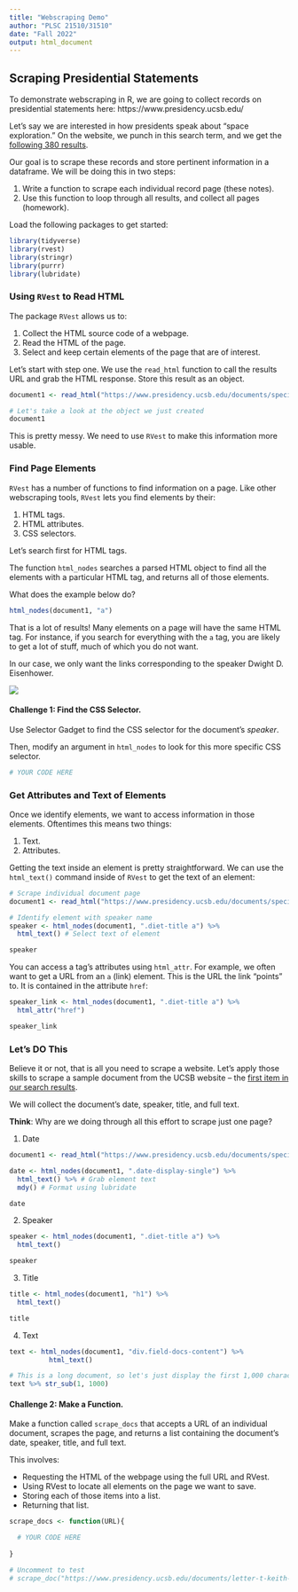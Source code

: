 ```yaml
---
title: "Webscraping Demo"
author: "PLSC 21510/31510"
date: "Fall 2022"
output: html_document
---
```


## Scraping Presidential Statements

To demonstrate webscraping in R, we are going to collect records on presidential statements here: https://www.presidency.ucsb.edu/

Let's say we are interested in how presidents speak about "space exploration." On the website, we punch in this search term, and we get the [following 380 results](https://www.presidency.ucsb.edu/advanced-search?field-keywords=%22space+exploration%22&field-keywords2=&field-keywords3=&from%5Bdate%5D=&to%5Bdate%5D=&person2=&items_per_page=100). 

Our goal is to scrape these records and store pertinent information in a dataframe. We will be doing this in two steps:

1. Write a function to scrape each individual record page (these notes).
2. Use this function to loop through all results, and collect all pages (homework).

Load the following packages to get started:

```r
library(tidyverse)
library(rvest)
library(stringr)
library(purrr)
library(lubridate)
```

### Using `RVest` to Read HTML

The package `RVest` allows us to:

1. Collect the HTML source code of a webpage.
2. Read the HTML of the page.
3. Select and keep certain elements of the page that are of interest.

Let's start with step one. We use the `read_html` function to call the results URL and grab the HTML response. Store this result as an object.

```r
document1 <- read_html("https://www.presidency.ucsb.edu/documents/special-message-the-congress-relative-space-science-and-exploration")

# Let's take a look at the object we just created
document1
```
This is pretty messy. We need to use `RVest` to make this information more usable.

### Find Page Elements

`RVest` has a number of functions to find information on a page. Like other webscraping tools, `RVest` lets you find elements by their:

1. HTML tags.
2. HTML attributes.
3. CSS selectors.

Let's search first for HTML tags.

The function `html_nodes` searches a parsed HTML object to find all the elements with a particular HTML tag, and returns all of those elements.

What does the example below do?

```r
html_nodes(document1, "a")
```

That is a lot of results! Many elements on a page will have the same HTML tag. For instance, if you search for everything with the `a` tag, you are likely to get a lot of stuff, much of which you do not want. 

In our case, we only want the links corresponding to the speaker Dwight D. Eisenhower.

![](img/scraping-links.png)

#### Challenge 1: Find the CSS Selector. 

Use Selector Gadget to find the CSS selector for the document's *speaker*.

Then, modify an argument in `html_nodes` to look for this more specific CSS selector.

```r
# YOUR CODE HERE
```

### Get Attributes and Text of Elements

Once we identify elements, we want to access information in those elements. Oftentimes this means two things:

1) Text.
2) Attributes.

Getting the text inside an element is pretty straightforward. We can use the `html_text()` command inside of `RVest` to get the text of an element:

```r
# Scrape individual document page
document1 <- read_html("https://www.presidency.ucsb.edu/documents/special-message-the-congress-relative-space-science-and-exploration")

# Identify element with speaker name
speaker <- html_nodes(document1, ".diet-title a") %>% 
  html_text() # Select text of element

speaker
```

You can access a tag's attributes using `html_attr`. For example, we often want to get a URL from an `a` (link) element. This is the URL the link "points" to. It is contained in the attribute `href`:

```r
speaker_link <- html_nodes(document1, ".diet-title a") %>% 
  html_attr("href")

speaker_link
```

### Let's DO This

Believe it or not, that is all you need to scrape a website. Let's apply those skills to scrape a sample document from the UCSB website -- the [first item in our search results]("http://www.presidency.ucsb.edu/documents/letter-t-keith-glennan-administrator-national-aeronautics-and-space-administration"). 

We will collect the document's date, speaker, title, and full text.

**Think**: Why are we doing through all this effort to scrape just one page?

1. Date

```r
document1 <- read_html("https://www.presidency.ucsb.edu/documents/special-message-the-congress-relative-space-science-and-exploration")

date <- html_nodes(document1, ".date-display-single") %>%
  html_text() %>% # Grab element text
  mdy() # Format using lubridate

date
```

2. Speaker

```r
speaker <- html_nodes(document1, ".diet-title a") %>%
  html_text()

speaker
```

3. Title

```r
title <- html_nodes(document1, "h1") %>%
  html_text()

title
```

4. Text

```r
text <- html_nodes(document1, "div.field-docs-content") %>%
          html_text()

# This is a long document, so let's just display the first 1,000 characters
text %>% str_sub(1, 1000) 
```

#### Challenge 2: Make a Function.

Make a function called `scrape_docs` that accepts a URL of an individual document, scrapes the page, and returns a list containing the document's date, speaker, title, and full text.

This involves:

- Requesting the HTML of the webpage using the full URL and RVest.
- Using RVest to locate all elements on the page we want to save.
- Storing each of those items into a list.
- Returning that list.

```r
scrape_docs <- function(URL){

  # YOUR CODE HERE
  
}

# Uncomment to test
# scrape_doc("https://www.presidency.ucsb.edu/documents/letter-t-keith-glennan-administrator-national-aeronautics-and-space-administration")
```
